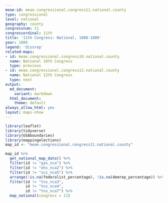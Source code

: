 ```yaml
---
meae-id: meae.congressional.congress11.national.county
type: congressional
level: national
geography: county
congressnum: 11
congressordinal: 11th
title: '11th Congress: National, 1808-1809'
year: 1808
legend: 'dissrep'
related-maps:
- id: meae.congressional.congress10.national.county
  name: National 10th Congress
  type: previous
- id: meae.congressional.congress12.national.county
  name: National 12th Congress
  type: next
output:
  md_document:
    variant: markdown
  html_document:
    theme: default
always_allow_html: yes
layout: maps-show
---
```


```r
library(leaflet)
library(tidyverse)
library(USAboundaries)
library(mappingelections)
map_id <- "meae.congressional.congress11.national.county"
```

<div class="map">

```r
map_id %>%
  get_national_map_data() %>%
  filter(id != "gas_nca") %>% 
  filter(id != "ohs_nca2") %>%
  filter(id != "scs_nca5") %>% 
  arrange(!is.na(federalist_percentage), !is.na(demrep_percentage)) %>%
  filter(id != "tns_nca3",
         id != "tns_nca4",
         id != "tns_nca7") %>% 
  map_national(congress = 11)
```

</div>

<div class="results-table">

</div>

